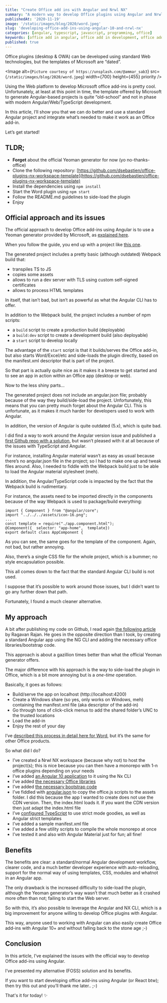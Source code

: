```yaml
---
title: "Create Office add ins with Angular and Nrwl NX"
summary: "A modern way to develop Office plugins using Angular and Nrwl NX"
publishedAt: '2020-11-19'
image: '/static/images/blog/2020/word.jpeg'
slug: 'developing-office-add-ins-using-angular-10-and-nrwl-nx'
categories: [angular, typescript, javascript, programming, office]
keywords: [office add in angular, office add in development, office add in tutorial, angular office js]
published: true
---
```


Office plugins (desktop & OWA) can be developed using standard Web technologies, but the templates of Microsoft are “dated”.

<Image
  alt={`Picture courtesy of https://unsplash.com/@ammar_sab3`}
  src={`/static/images/blog/2020/word.jpeg`}
  width={700}
  height={455}
  priority
/>

Using the Web platform to develop Microsoft office add-ins is pretty cool. Unfortunately, at least at this point in time, the template offered by Microsoft to generate Angular-based projects is quite “old-school” and not in phase with modern Angular/Web/TypeScript development.

In this article, I’ll show you that we can do better and use a standard Angular project and integrate what’s needed to make it work as an Office add-in.

Let’s get started!

## TLDR;

* **Forget** about the official Yeoman generator for now (yo no-thanks-office)
* Clone the following repository: [https://github.com/dsebastien/office-plugins-nx-workspace-template](https://github.com/dsebastien/office-plugins-nx-workspace-template)
* Install the dependencies using `npm install`
* Start the Word plugin using `npm start`
* Follow the README.md guidelines to side-load the plugin
* Enjoy

## Official approach and its issues

The official approach to develop Office add-ins using Angular is to use a Yeoman generator provided by Microsoft, as [explained here](https://docs.microsoft.com/en-us/office/dev/add-ins/quickstarts/sso-quickstart).

When you follow the guide, you end up with a project like [this one](https://github.com/OfficeDev/Office-Addin-TaskPane-Angular).

The generated project includes a pretty basic (although outdated) Webpack build that:

* transpiles TS to JS
* copies some assets
* allows to run a dev server with TLS using custom self-signed certificates
* allows to process HTML templates

In itself, that isn’t bad, but isn’t as powerful as what the Angular CLI has to offer.

In addition to the Webpack build, the project includes a number of npm scripts:

* a `build` script to create a production build (deployable)
* a `build:dev` script to create a development build (also deployable)
* a `start` script to develop locally

The advantage of the `start` script is that it builds/serves the Office add-in, but also starts Word/Excel/etc and side-loads the plugin directly, based on the manifest.xml descriptor that is part of the project.

So that part is actually quite nice as it makes it a breeze to get started and to see an app in action within an Office app (desktop or web).

Now to the less shiny parts…

The generated project does not include an angular.json file; probably because of the way they build/side-load the project. Unfortunately, this means that you can pretty much forget about the Angular CLI. This is unfortunate, as it makes it much harder for developers used to work with Angular.

In addition, the version of Angular is quite outdated (5.x), which is quite bad.

I did find a way to work around the Angular version issue and published a [first Github repo with a solution](https://github.com/dsebastien/word-plugin-angular-template), but wasn’t pleased with it at all because of the issues with TypeScript and Angular.

For instance, installing Angular material wasn’t as easy as usual because there’s no angular.json file in the project; so I had to make one up and tweak files around. Also, I needed to fiddle with the Webpack build just to be able to load the Angular material stylesheet (meh).

In addition, the Angular/TypeScript code is impacted by the fact that the Webpack build is rudimentary.

For instance, the assets need to be imported directly in the components because of the way Webpack is used to package/build everything:

```
import { Component } from "@angular/core";
import "../../../assets/icon-16.png";
...
const template = require("./app.component.html");
@Component({  selector: "app-home",  template})
export default class AppComponent {
```

As you can see, the same goes for the template of the component. Again, not bad, but rather annoying.

Also, there’s a single CSS file for the whole project, which is a bummer; no style encapsulation possible.

This all comes down to the fact that the standard Angular CLI build is not used.

I suppose that it’s possible to work around those issues, but I didn’t want to go any further down that path.

Fortunately, I found a much cleaner alternative.

## My approach

A bit after publishing my code on Github, I read again [the following article](https://medium.com/@ragavanrajan/building-office-add-in-using-angular-8-209624ba61ed) by Ragavan Rajan. He goes in the opposite direction than I took, by creating a standard Angular app using the NG CLI and adding the necessary office libraries/bootstrap code.

This approach is about a gazillion times better than what the official Yeoman generator offers.

The major difference with his approach is the way to side-load the plugin in Office, which is a bit more annoying but is a _one-time_ operation.

Basically, it goes as follows:

* Build/serve the app on localhost (http://localhost:4200)
* Create a Windows share (so yes, only works on Windows, meh) containing the manifest.xml file (aka descriptor of the add-in)
* Go through tons of click-click menus to add the shared folder’s UNC to the trusted locations
* Load the add-in
* Enjoy the rest of your day

I’ve [described this process in detail here for Word](https://github.com/dsebastien/office-plugins-nx-workspace-template/blob/main/README.md#side-loading-the-word-plugin), but it’s the same for other Office products.

So what did I do?

* I’ve created a Nrwl NX workspace (because why not) to host the project(s); this is nice because you can then have a monorepo with 1-n office plugins depending on your needs
* I’ve added [an Angular 10 application](https://github.com/dsebastien/office-plugins-nx-workspace-template/tree/main/apps/word) to it using the Nx CLI
* I’ve added [the necessary Office libraries](https://github.com/dsebastien/office-plugins-nx-workspace-template/blob/main/package.json)
* I’ve added [the necessary bootstrap code](https://github.com/dsebastien/office-plugins-nx-workspace-template/blob/main/apps/word/src/main.ts)
* I’ve fiddled with [angular.json](https://github.com/dsebastien/office-plugins-nx-workspace-template/blob/main/angular.json) to copy the office.js scripts to the assets folder. I did this because the app I wanted to create does not use the CDN version. Then, the index.html loads it. If you want the CDN version then just adapt the index.html file
* I’ve [configured TypeScript](https://github.com/dsebastien/office-plugins-nx-workspace-template/blob/main/tsconfig.base.json) to use strict mode goodies, as well as Angular strict templates
* I’ve added a sample manifest.xml file
* I’ve added a few utility scripts to compile the whole monorepo at once
* I’ve tested it and also with Angular Material just for fun; all fine!

## Benefits

The benefits are clear: a standard/normal Angular development workflow, clearer code, and a much better developer experience with auto-reloading, support for the normal way of using templates, CSS, modules and whatnot in an Angular app.

The only drawback is the increased difficulty to side-load the plugin, although the Yeoman generator’s way wasn’t that much better as it crashed more often than not; failing to start the Web server.

So with this, it’s also possible to leverage the Angular and NX CLI, which is a big improvement for anyone willing to develop Office plugins with Angular.

This way, anyone used to working with Angular can also easily create Office add-ins with Angular 10+ and without falling back to the stone age ;-)

## Conclusion

In this article, I’ve explained the issues with the official way to develop Office add-ins using Angular.

I’ve presented my alternative (FOSS) solution and its benefits.

If you want to start developing office add-ins using Angular (or React btw); then try this out and you’ll thank me later.. ;-)

That's it for today! ✨

<BlogPostSignature />

